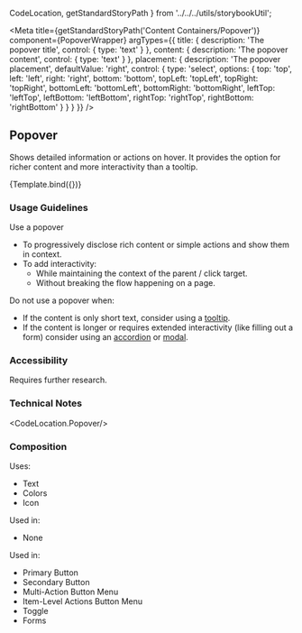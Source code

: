   CodeLocation,
  getStandardStoryPath
} from '../../../utils/storybookUtil';

<Meta
  title={getStandardStoryPath('Content Containers/Popover')}
  component={PopoverWrapper}
  argTypes={{
    title: {
      description: 'The popover title',
      control: {
        type: 'text'
      }
    },
    content: {
      description: 'The popover content',
      control: {
        type: 'text'
      }
    },
    placement: {
      description: 'The popover placement',
      defaultValue: 'right',
      control: {
        type: 'select',
        options: {
          top: 'top',
          left: 'left',
          right: 'right',
          bottom: 'bottom',
          topLeft: 'topLeft',
          topRight: 'topRight',
          bottomLeft: 'bottomLeft',
          bottomRight: 'bottomRight',
          leftTop: 'leftTop',
          leftBottom: 'leftBottom',
          rightTop: 'rightTop',
          rightBottom: 'rightBottom'
        }
      }
    }
  }}
/>

## Popover
Shows detailed information or actions on hover. It provides the option for richer content and more interactivity than a tooltip.


<Canvas>
  <Story
    name="Popover"
    args={{
      title: 'Popover title',
      content: 'Conveniently initiate viral synergy without multi functional platforms.',
    }}
  >
    {Template.bind({})}
  </Story>
</Canvas>

### Usage Guidelines
Use a popover
* To progressively disclose rich content or simple actions and show them in context.
* To add interactivity:
  * While maintaining the context of the parent / click target.
  * Without breaking the flow happening on a page.

Do not use a popover when:
  * If the content is only short text, consider using a <a href={bookMarks.TOOLTIP}>tooltip</a>.
  * If the content is longer or requires extended interactivity (like filling out a form) consider using
  an <a href={bookMarks.ACCORDION}>accordion</a> or <a href={bookMarks.MODAL}>modal</a>.

### Accessibility
Requires further research.

### Technical Notes
<CodeLocation.Popover/>

### Composition
Uses:
* Text
* Colors
* Icon

Used in:
* None

Used in:
* Primary Button
* Secondary Button
* Multi-Action Button Menu
* Item-Level Actions Button Menu
* Toggle
* Forms

